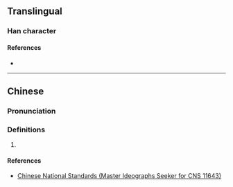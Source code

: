 {{character info}}
==Translingual==

===Han character===
{{Han char|rn=10|rad=儿|as=06|sn=8|four=|canj=MUMG|ids=⿺元王}}

====References====
* {{Han ref|kx=0125.131|dkj=|dj=|hdz=|uh=34AC|ud=13484|bh=|bd=}}

----

==Chinese==
{{zh-forms}}

===Pronunciation===
{{zh-pron
|m=wāng
|m-s=
|c=
|c-t=
|g=
|h=pfs=
|j=
|md=
|mn=
|mn-t=
|w=
|x=
|mc=y
|oc=y
|cat=
}}

===Definitions===
{{zh-hanzi}}

# {{rfdef|zh}}

====References====
*[http://www.cns11643.gov.tw/AIDB/query_general_view.do?page=F&code=265A Chinese National Standards (Master Ideographs Seeker for CNS 11643)]